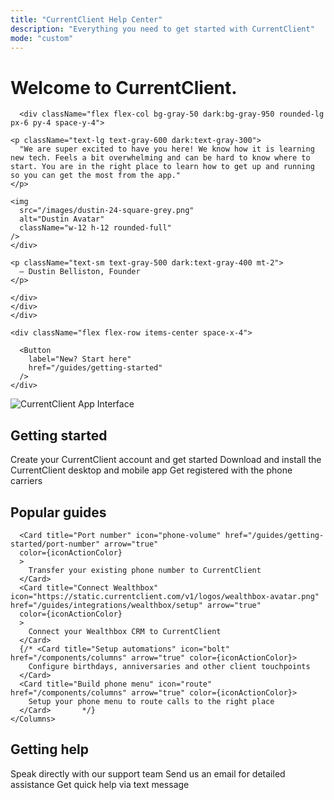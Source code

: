 ```yaml
---
title: "CurrentClient Help Center"
description: "Everything you need to get started with CurrentClient"
mode: "custom"
---
```




<div className="flex flex-col lg:flex-row  justify-between py-16 px-4 max-w-6xl mx-auto">
  <div className="lg:w-1/2 lg:pr-12 mb-8 lg:mb-0">
    <div className="flex flex-col mb-6 space-y-6">
      <h1 className="text-5xl text-gray-900 dark:text-white font-medium">
        Welcome to CurrentClient.
      </h1>
          
      
      <div className="flex flex-col bg-gray-50 dark:bg-gray-950 rounded-lg px-6 py-4 space-y-4">

    <p className="text-lg text-gray-600 dark:text-gray-300">
      "We are super excited to have you here! We know how it is learning new tech. Feels a bit overwhelming and can be hard to know where to start. You are in the right place to learn how to get up and running so you can get the most from the app."
    </p>

<div className="flex flex-row items-center space-x-4">
<div className="flex ring-2 ring-gray-200 dark:ring-gray-800 rounded-full">

    <img
      src="/images/dustin-24-square-grey.png"
      alt="Dustin Avatar"
      className="w-12 h-12 rounded-full"
    />
    </div>

    <p className="text-sm text-gray-500 dark:text-gray-400 mt-2">
      — Dustin Belliston, Founder 
    </p>

    </div>
    </div>
    </div>

    <div className="flex flex-row items-center space-x-4">

      <Button
        label="New? Start here"
        href="/guides/getting-started"
      />
    </div>

  </div>
  <div className="lg:w-1/2">
    <img
      src="/images/apppair.png"
      alt="CurrentClient App Interface"
      className="w-2/3 h-auto rounded-lg mx-auto"
    />
  </div>
</div>

<div className="max-w-6xl mx-auto px-4 py-16 space-y-12">
  <div>
    <h2 className="text-2xl text-gray-900 dark:text-white font-normal mb-6">Getting started</h2>
    <Columns cols={3}>
      <Card title="Signup" icon="user-plus" href="/guides/getting-started/signup" arrow="true" 
      color={iconActionColor}
      >
        Create your CurrentClient account and get started
      </Card>
      <Card title="Install apps" icon="download" href="/guides/getting-started/install-apps" arrow="true" color={iconActionColor}>
        Download and install the CurrentClient desktop and mobile app
      </Card>
      <Card title="Register firm" icon="building"  href="/guides/getting-started/register-firm" arrow="true" color={iconActionColor}>
        Get registered with the phone carriers
      </Card>
    </Columns>
  </div>

  <div>
    <h2 className="text-2xl text-gray-900 dark:text-white font-normal mb-6">Popular guides</h2>
    <Columns cols={3}>

      <Card title="Port number" icon="phone-volume" href="/guides/getting-started/port-number" arrow="true" 
      color={iconActionColor}
      >
        Transfer your existing phone number to CurrentClient
      </Card>
      <Card title="Connect Wealthbox" icon="https://static.currentclient.com/v1/logos/wealthbox-avatar.png" href="/guides/integrations/wealthbox/setup" arrow="true" 
      color={iconActionColor}
      >
        Connect your Wealthbox CRM to CurrentClient
      </Card>
      {/* <Card title="Setup automations" icon="bolt" href="/components/columns" arrow="true" color={iconActionColor}>
        Configure birthdays, anniversaries and other client touchpoints
      </Card>
      <Card title="Build phone menu" icon="route" href="/components/columns" arrow="true" color={iconActionColor}>
        Setup your phone menu to route calls to the right place
      </Card>       */}
    </Columns>

  </div>

  <div>
    <h2 className="text-2xl text-gray-900 dark:text-white font-normal mb-6">Getting help</h2>
    <Columns cols={3}>
      <Card title="Call us" icon="phone" href="/guides/resources/support" arrow="true" color={iconActionColor}>
        Speak directly with our support team
      </Card>
      <Card title="Email us" icon="envelope" href="/guides/resources/support" arrow="true" color={iconActionColor}>
        Send us an email for detailed assistance
      </Card>
      <Card title="Text us" icon="comments" href="/guides/resources/support" arrow="true" color={iconActionColor}>
        Get quick help via text message
      </Card>
    </Columns>
  </div>
</div>

